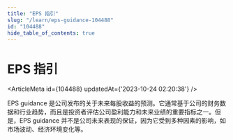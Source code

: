 ```yaml
---
title: "EPS 指引"
slug: "/learn/eps-guidance-104488"
id: "104488"
hide_table_of_contents: true
---
```



# EPS 指引

<ArticleMeta id={104488} updatedAt={'2023-10-24 02:20:38'} />
<div className='border-solid border-b border-t-0 my-4 border-[var(--ifm-color-gray-300)]' />

EPS guidance 是公司发布的关于未来每股收益的预测。它通常基于公司的财务数据和行业趋势，而且是投资者评估公司盈利能力和未来业绩的重要指标之一。但是，EPS guidance 并不是公司未来表现的保证，因为它受到多种因素的影响，如市场波动、经济环境变化等。
